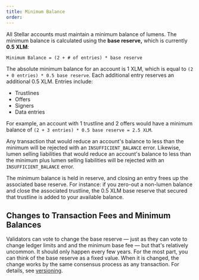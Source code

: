 ```yaml
---
title: Minimum Balance
order:
---
```



All Stellar accounts must maintain a minimum balance of lumens. The minimum balance is calculated using the **base reserve,** which is currently **0.5 XLM**:

<CodeExample>

```
Minimum Balance = (2 + # of entries) * base reserve
```

</CodeExample>

The absolute minimum balance for an account is 1 XLM, which is equal to `(2 + 0 entries) * 0.5 base reserve`. Each additional entry reserves an additional 0.5 XLM. Entries include:

- Trustlines
- Offers
- Signers
- Data entries

For example, an account with 1 trustline and 2 offers would have a minimum balance of `(2 + 3 entries) * 0.5 base reserve = 2.5 XLM`.

Any transaction that would reduce an account's balance to less than the minimum will be rejected with an `INSUFFICIENT_BALANCE` error. Likewise, lumen selling liabilities that would reduce an account's balance to less than the minimum plus lumen selling liabilities will be rejected with an `INSUFFICIENT_BALANCE` error.

The minimum balance is held in reserve, and closing an entry frees up the associated base reserve. For instance: if you zero-out a non-lumen balance and close the associated trustline, the 0.5 XLM base reserve that secured that trustline is added to your available balance.

## Changes to Transaction Fees and Minimum Balances

Validators can vote to change the base reserve — just as they can vote to change ledger limits and and the minimum base fee — but that's relatively uncommon. It should only happen every few years. For the most part, you can think of the base reserve as a fixed value. When it is changed, the change works by the same consensus process as any transaction. For details, see [versioning](./versioning.mdx).
